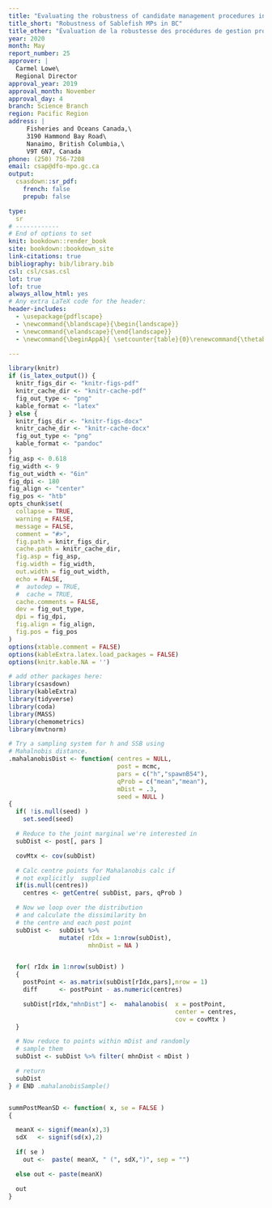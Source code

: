 ```yaml
---
title: "Evaluating the robustness of candidate management procedures in the BC Sablefish (*Anoplopoma fibria*) fishery for 2019-2020"
title_short: "Robustness of Sablefish MPs in BC"
title_other: "Évaluation de la robustesse des procédures de gestion proposées pour la pêche à la morue charbonnière (*Anoplopoma fimbria*) en C.-B., 2019-2020"
year: 2020
month: May
report_number: 25
approver: |
  Carmel Lowe\
  Regional Director
approval_year: 2019
approval_month: November
approval_day: 4
branch: Science Branch
region: Pacific Region
address: |
     Fisheries and Oceans Canada,\
     3190 Hammond Bay Road\
     Nanaimo, British Columbia,\
     V9T 6N7, Canada
phone: (250) 756-7208
email: csap@dfo-mpo.gc.ca
output:
  csasdown::sr_pdf:
    french: false
    prepub: false

type:
  sr
# ------------
# End of options to set
knit: bookdown::render_book
site: bookdown::bookdown_site
link-citations: true
bibliography: bib/library.bib
csl: csl/csas.csl
lot: true
lof: true
always_allow_html: yes
# Any extra LaTeX code for the header:
header-includes:
  - \usepackage{pdflscape}
  - \newcommand{\blandscape}{\begin{landscape}}
  - \newcommand{\elandscape}{\end{landscape}}
  - \newcommand{\beginAppA}{ \setcounter{table}{0}\renewcommand{\thetable}{A\arabic{table}}\setcounter{figure}{0}\renewcommand{\thefigure}{A\arabic{figure}} }

---
```


```r
library(knitr)
if (is_latex_output()) {
  knitr_figs_dir <- "knitr-figs-pdf"
  knitr_cache_dir <- "knitr-cache-pdf"
  fig_out_type <- "png"
  kable_format <- "latex"
} else {
  knitr_figs_dir <- "knitr-figs-docx"
  knitr_cache_dir <- "knitr-cache-docx"
  fig_out_type <- "png"
  kable_format <- "pandoc"
}
fig_asp <- 0.618
fig_width <- 9
fig_out_width <- "6in"
fig_dpi <- 180
fig_align <- "center"
fig_pos <- "htb"
opts_chunk$set(
  collapse = TRUE,
  warning = FALSE,
  message = FALSE,
  comment = "#>",
  fig.path = knitr_figs_dir,
  cache.path = knitr_cache_dir,
  fig.asp = fig_asp,
  fig.width = fig_width,
  out.width = fig_out_width,
  echo = FALSE,
  #  autodep = TRUE,
  #  cache = TRUE,
  cache.comments = FALSE,
  dev = fig_out_type,
  dpi = fig_dpi,
  fig.align = fig_align,
  fig.pos = fig_pos
)
options(xtable.comment = FALSE)
options(kableExtra.latex.load_packages = FALSE)
options(knitr.kable.NA = '')
```

```r
# add other packages here:
library(csasdown)
library(kableExtra)
library(tidyverse)
library(coda)
library(MASS)
library(chemometrics)
library(mvtnorm)
```

```r
# Try a sampling system for h and SSB using
# Mahalnobis distance.
.mahalanobisDist <- function( centres = NULL,
                              post = mcmc, 
                              pars = c("h","spawnB54"),
                              qProb = c("mean","mean"),
                              mDist = .3,
                              seed = NULL )
{
  if( !is.null(seed) )
    set.seed(seed)

  # Reduce to the joint marginal we're interested in
  subDist <- post[, pars ]

  covMtx <- cov(subDist)

  # Calc centre points for Mahalanobis calc if
  # not explicitly  supplied
  if(is.null(centres))
    centres <- getCentre( subDist, pars, qProb )

  # Now we loop over the distribution
  # and calculate the dissimilarity bn
  # the centre and each post point
  subDist <-  subDist %>%
              mutate( rIdx = 1:nrow(subDist),
                      mhnDist = NA )


  for( rIdx in 1:nrow(subDist) )
  {
    postPoint <- as.matrix(subDist[rIdx,pars],nrow = 1)
    diff      <- postPoint - as.numeric(centres)

    subDist[rIdx,"mhnDist"] <-  mahalanobis(  x = postPoint, 
                                              center = centres,
                                              cov = covMtx )
  }

  # Now reduce to points within mDist and randomly
  # sample them
  subDist <- subDist %>% filter( mhnDist < mDist )

  # return
  subDist
} # END .mahalanobisSample()


summPostMeanSD <- function( x, se = FALSE )
{

  meanX <- signif(mean(x),3)
  sdX   <- signif(sd(x),2)

  if( se )
    out <-  paste( meanX, " (", sdX,")", sep = "")

  else out <- paste(meanX)

  out
}

```

